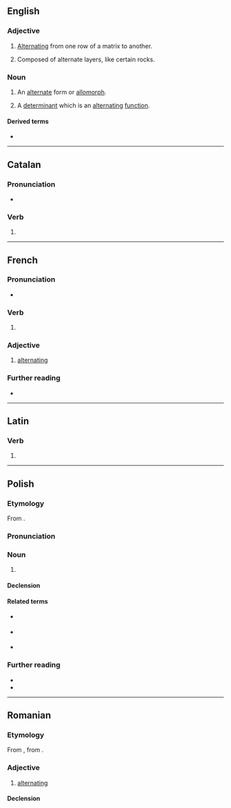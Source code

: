 ==English==

===Adjective===
{{en-adj|-}}

# [[alternate|Alternating]] from one row of a matrix to another.
# {{lb|en|geology}} Composed of alternate layers, like certain rocks.

===Noun===
{{en-noun}}

# {{lb|en|linguistics}} An [[alternate]] form or [[allomorph]].
# {{lb|en|mathematics}} A [[determinant]] which is an [[alternating]] [[function]].

====Derived terms====
* {{l|en|alternant matrix}}

----

==Catalan==

===Pronunciation===
* {{ca-IPA}}

===Verb===
{{head|ca|present participle}}

# {{ca-verb form of|t=pres|m=ptc|alternar}}

----

==French==

===Pronunciation===
* {{audio|fr|LL-Q150 (fra)-WikiLucas00-alternant.wav|Audio}}

===Verb===
{{head|fr|present participle}}

# {{present participle of|fr|alterner|nocat=1}}

===Adjective===
{{fr-adj}}

# [[alternating]]

===Further reading===
* {{R:TLFi}}

----

==Latin==

===Verb===
{{la-verb-form|alternant}}

# {{inflection of|la|alternō||3|p|pres|actv|indc}}

----

==Polish==

===Etymology===
From {{bor|pl|la|alternāns}}.

===Pronunciation===
{{pl-p}}
{{rfap|pl}}

===Noun===
{{pl-noun|m-in}}

# {{lb|pl|phonology}} {{l|en|alternant}} {{gloss|various realizations of alteration}}

====Declension====
{{pl-decl-noun-m-in}}

====Related terms====
* {{q|noun}} {{l|pl|alternacja}}
* {{q|adjective}} {{l|pl|alternacyjny}}
* {{q|verb}} {{l|pl|alternować}}

===Further reading===
* {{R:pl:WSJP}}
* {{R:PWN}}

----

==Romanian==

===Etymology===
From {{bor|ro|fr|alternant}}, from {{der|ro|la|alternare}}.

===Adjective===
{{ro-adj}}

# [[alternating]]

====Declension====
{{ro-decl-adj}}